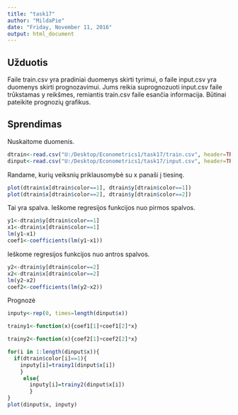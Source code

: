 ```yaml
---
title: "task17"
author: "MildaPie"
date: "Friday, November 11, 2016"
output: html_document
---
```


## Užduotis

Faile train.csv yra pradiniai duomenys skirti tyrimui, o faile input.csv yra duomenys skirti prognozavimui. Jums reikia suprognozuoti input.csv faile trūkstamas y reikšmes, remiantis train.csv faile esančia informacija. Būtinai pateikite prognozių grafikus.

## Sprendimas


Nuskaitome duomenis.

```r
dtrain<-read.csv("U:/Desktop/Econometrics1/task17/train.csv", header=TRUE)
dinput<-read.csv("U:/Desktop/Econometrics1/task17/input.csv", header=TRUE)

```
Randame, kurių veiksnių priklausomybė su x panaši į tiesinę.

```r
plot(dtrain$x[dtrain$color==1], dtrain$y[dtrain$color==1])
plot(dtrain$x[dtrain$color==2], dtrain$y[dtrain$color==2])
```
Tai yra spalva. Ieškome regresijos funkcijos nuo pirmos spalvos.

```r
y1<-dtrain$y[dtrain$color==1]
x1<-dtrain$x[dtrain$color==1]
lm(y1~x1)
coef1<-coefficients(lm(y1~x1))

```


Ieškome regresijos funkcijos nuo antros spalvos.

```r
y2<-dtrain$y[dtrain$color==2]
x2<-dtrain$x[dtrain$color==2]
lm(y2~x2)
coef2<-coefficients(lm(y2~x2))

```

Prognozė

```r

inputy<-rep(0, times=length(dinput$x))

trainy1<-function(x){coef1[1]+coef1[2]*x}

trainy2<-function(x){coef2[1]+coef2[2]*x}

for(i in 1:length(dinput$x)){
  if(dtrain$color[i]==1){
    inputy[i]=trainy1(dinput$x[i])
    }
     else{
       inputy[i]=trainy2(dinput$x[i])
       }
}
plot(dinput$x, inputy)
```



